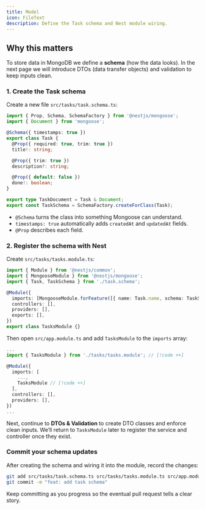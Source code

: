 ```yaml
---
title: Model
icon: FileText
description: Define the Task schema and Nest module wiring.
---
```


## Why this matters

To store data in MongoDB we define a **schema** (how the data looks). In the next page we will introduce DTOs (data transfer objects) and validation to keep inputs clean.

### 1. Create the Task schema

Create a new file `src/tasks/task.schema.ts`:

```ts title="src/tasks/task.schema.ts"
import { Prop, Schema, SchemaFactory } from '@nestjs/mongoose';
import { Document } from 'mongoose';

@Schema({ timestamps: true })
export class Task {
  @Prop({ required: true, trim: true })
  title!: string;

  @Prop({ trim: true })
  description?: string;

  @Prop({ default: false })
  done!: boolean;
}

export type TaskDocument = Task & Document;
export const TaskSchema = SchemaFactory.createForClass(Task);
```

- `@Schema` turns the class into something Mongoose can understand.
- `timestamps: true` automatically adds `createdAt` and `updatedAt` fields.
- `@Prop` describes each field.

### 2. Register the schema with Nest

Create `src/tasks/tasks.module.ts`:

```ts title="src/tasks/task.module.ts"
import { Module } from '@nestjs/common';
import { MongooseModule } from '@nestjs/mongoose';
import { Task, TaskSchema } from './task.schema';

@Module({
  imports: [MongooseModule.forFeature([{ name: Task.name, schema: TaskSchema }])], // [!code highlight]
  controllers: [],
  providers: [],
  exports: [],
})
export class TasksModule {}
```

Then open `src/app.module.ts` and add `TasksModule` to the `imports` array:

```ts title="src/app.module.ts"
...
import { TasksModule } from './tasks/tasks.module'; // [!code ++]

@Module({
  imports: [
    ...,
    TasksModule // [!code ++]
  ], 
  controllers: [],
  providers: [],
})
...
```

Next, continue to **DTOs & Validation** to create DTO classes and enforce clean inputs. We’ll return to `TasksModule` later to register the service and controller once they exist.

### Commit your schema updates

After creating the schema and wiring it into the module, record the changes:

```bash
git add src/tasks/task.schema.ts src/tasks/tasks.module.ts src/app.module.ts
git commit -m "feat: add task schema"
```

Keep committing as you progress so the eventual pull request tells a clear story.
